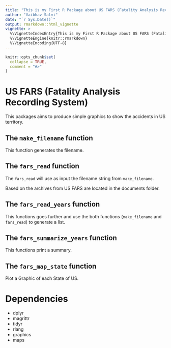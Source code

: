 ```yaml
---
title: "This is my First R Package about US FARS (Fatality Analysis Recording System)"
author: "Vaibhav Salvi"
date: "`r Sys.Date()`"
output: rmarkdown::html_vignette
vignette: >
  %\VignetteIndexEntry{This is my First R Package about US FARS (Fatality Analysis Recording System)}
  %\VignetteEngine{knitr::rmarkdown}
  %\VignetteEncoding{UTF-8}
---
```


```r
knitr::opts_chunk$set(
  collapse = TRUE,
  comment = "#>"
)
```

# US FARS (Fatality Analysis Recording System)

This packages aims to produce simple graphics to show the accidents in US territory.

## The `make_filename` function

This function generates the filename.

## The `fars_read` function

The `fars_read` will use as input the filename string from `make_filename`.

Based on the archives from US FARS are located in the documents folder.

## The `fars_read_years` function

This functions goes further and use the both functions (`make_filename` and `fars_read`) to generate a list.

## The `fars_summarize_years` function

This functions print a summary.

## The `fars_map_state` function

Plot a Graphic of each State of US.

# Dependencies

* dplyr
* magrittr
* tidyr
* rlang
* graphics
* maps
